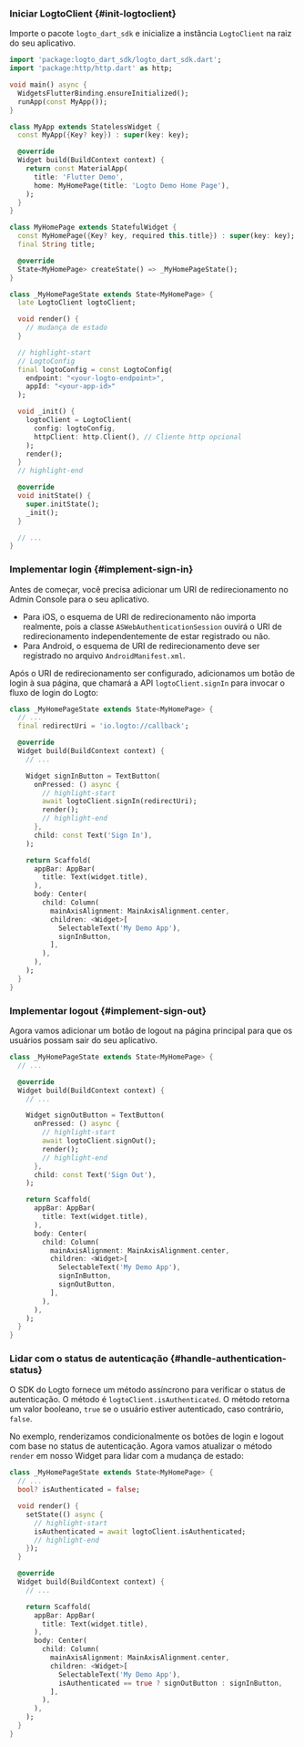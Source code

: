 
### Iniciar LogtoClient \{#init-logtoclient}

Importe o pacote `logto_dart_sdk` e inicialize a instância `LogtoClient` na raiz do seu aplicativo.

```dart title="lib/main.dart"
import 'package:logto_dart_sdk/logto_dart_sdk.dart';
import 'package:http/http.dart' as http;

void main() async {
  WidgetsFlutterBinding.ensureInitialized();
  runApp(const MyApp());
}

class MyApp extends StatelessWidget {
  const MyApp({Key? key}) : super(key: key);

  @override
  Widget build(BuildContext context) {
    return const MaterialApp(
      title: 'Flutter Demo',
      home: MyHomePage(title: 'Logto Demo Home Page'),
    );
  }
}

class MyHomePage extends StatefulWidget {
  const MyHomePage({Key? key, required this.title}) : super(key: key);
  final String title;

  @override
  State<MyHomePage> createState() => _MyHomePageState();
}

class _MyHomePageState extends State<MyHomePage> {
  late LogtoClient logtoClient;

  void render() {
    // mudança de estado
  }

  // highlight-start
  // LogtoConfig
  final logtoConfig = const LogtoConfig(
    endpoint: "<your-logto-endpoint>",
    appId: "<your-app-id>"
  );

  void _init() {
    logtoClient = LogtoClient(
      config: logtoConfig,
      httpClient: http.Client(), // Cliente http opcional
    );
    render();
  }
  // highlight-end

  @override
  void initState() {
    super.initState();
    _init();
  }

  // ...
}
```

### Implementar login \{#implement-sign-in}

<SignInFlowSummary />

Antes de começar, você precisa adicionar um URI de redirecionamento no Admin Console para o seu aplicativo.

<ConfigureRedirectUri figureSrc={redirectUriFigure} redirectUri="io.logto://callback" />

- Para iOS, o esquema de URI de redirecionamento não importa realmente, pois a classe `ASWebAuthenticationSession` ouvirá o URI de redirecionamento independentemente de estar registrado ou não.
- Para Android, o esquema de URI de redirecionamento deve ser registrado no arquivo `AndroidManifest.xml`.

Após o URI de redirecionamento ser configurado, adicionamos um botão de login à sua página, que chamará a API `logtoClient.signIn` para invocar o fluxo de login do Logto:

```dart title="lib/main.dart"
class _MyHomePageState extends State<MyHomePage> {
  // ...
  final redirectUri = 'io.logto://callback';

  @override
  Widget build(BuildContext context) {
    // ...

    Widget signInButton = TextButton(
      onPressed: () async {
        // highlight-start
        await logtoClient.signIn(redirectUri);
        render();
        // highlight-end
      },
      child: const Text('Sign In'),
    );

    return Scaffold(
      appBar: AppBar(
        title: Text(widget.title),
      ),
      body: Center(
        child: Column(
          mainAxisAlignment: MainAxisAlignment.center,
          children: <Widget>[
            SelectableText('My Demo App'),
            signInButton,
          ],
        ),
      ),
    );
  }
}
```

### Implementar logout \{#implement-sign-out}

Agora vamos adicionar um botão de logout na página principal para que os usuários possam sair do seu aplicativo.

```dart title="lib/main.dart"
class _MyHomePageState extends State<MyHomePage> {
  // ...

  @override
  Widget build(BuildContext context) {
    // ...

    Widget signOutButton = TextButton(
      onPressed: () async {
        // highlight-start
        await logtoClient.signOut();
        render();
        // highlight-end
      },
      child: const Text('Sign Out'),
    );

    return Scaffold(
      appBar: AppBar(
        title: Text(widget.title),
      ),
      body: Center(
        child: Column(
          mainAxisAlignment: MainAxisAlignment.center,
          children: <Widget>[
            SelectableText('My Demo App'),
            signInButton,
            signOutButton,
          ],
        ),
      ),
    );
  }
}
```

### Lidar com o status de autenticação \{#handle-authentication-status}

O SDK do Logto fornece um método assíncrono para verificar o status de autenticação. O método é `logtoClient.isAuthenticated`. O método retorna um valor booleano, `true` se o usuário estiver autenticado, caso contrário, `false`.

No exemplo, renderizamos condicionalmente os botões de login e logout com base no status de autenticação. Agora vamos atualizar o método `render` em nosso Widget para lidar com a mudança de estado:

```dart title="lib/main.dart"
class _MyHomePageState extends State<MyHomePage> {
  // ...
  bool? isAuthenticated = false;

  void render() {
    setState(() async {
      // highlight-start
      isAuthenticated = await logtoClient.isAuthenticated;
      // highlight-end
    });
  }

  @override
  Widget build(BuildContext context) {
    // ...

    return Scaffold(
      appBar: AppBar(
        title: Text(widget.title),
      ),
      body: Center(
        child: Column(
          mainAxisAlignment: MainAxisAlignment.center,
          children: <Widget>[
            SelectableText('My Demo App'),
            isAuthenticated == true ? signOutButton : signInButton,
          ],
        ),
      ),
    );
  }
}
```

<Checkpoint />
